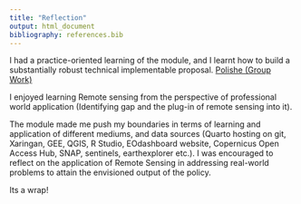 ```yaml
---
title: "Reflection"
output: html_document
bibliography: references.bib
---
```


::: column-body
I had a practice-oriented learning of the module, and I learnt how to build a substantially robust technical implementable proposal. [Polishe (Group Work)](https://listianingrumr.github.io/polishe/#1)

I enjoyed learning Remote sensing from the perspective of professional world application (Identifying gap and the plug-in of remote sensing into it).

The module made me push my boundaries in terms of learning and application of different mediums, and data sources (Quarto hosting on git, Xaringan, GEE, QGIS, R Studio, EOdashboard website, Copernicus Open Access Hub, SNAP, sentinels, earthexplorer etc.). I was encouraged to reflect on the application of Remote Sensing in addressing real-world problems to attain the envisioned output of the policy.
:::

Its a wrap!
